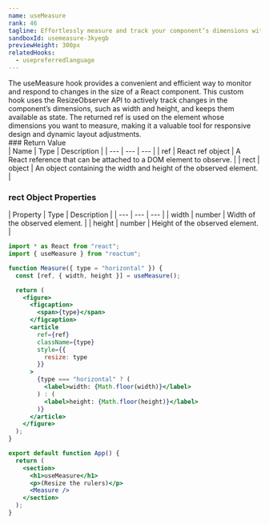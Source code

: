 ```yaml
---
name: useMeasure
rank: 46
tagline: Effortlessly measure and track your component’s dimensions with useMeasure.
sandboxId: usemeasure-3kyegb
previewHeight: 300px
relatedHooks:
  - usepreferredlanguage
---
```



<HookDescription name={frontmatter.name}>
  The useMeasure hook provides a convenient and efficient way to monitor and
  respond to changes in the size of a React component. This custom hook uses the
  ResizeObserver API to actively track changes in the component’s dimensions,
  such as width and height, and keeps them available as state. The returned ref
  is used on the element whose dimensions you want to measure, making it a
  valuable tool for responsive design and dynamic layout adjustments.
</HookDescription>

<div class="reference">
  ### Return Value

  <div class="table-container">
  | Name | Type | Description |
  | --- | --- | --- |
  | ref | React ref object | A React reference that can be attached to a DOM element to observe. |
  | rect | object | An object containing the width and height of the observed element. |
  </div>

  ### rect Object Properties

  <div class="table-container">
  | Property | Type | Description |
  | --- | --- | --- |
  | width | number | Width of the observed element. |
  | height | number | Height of the observed element. |
  </div>
</div>

<CodePreview
  sandboxId={frontmatter.sandboxId}
  previewHeight={frontmatter.previewHeight}
/>

<StaticCodeContainer>

```jsx
import * as React from "react";
import { useMeasure } from "reactum";

function Measure({ type = "horizontal" }) {
  const [ref, { width, height }] = useMeasure();

  return (
    <figure>
      <figcaption>
        <span>{type}</span>
      </figcaption>
      <article
        ref={ref}
        className={type}
        style={{
          resize: type
        }}
      >
        {type === "horizontal" ? (
          <label>width: {Math.floor(width)}</label>
        ) : (
          <label>height: {Math.floor(height)}</label>
        )}
      </article>
    </figure>
  );
}

export default function App() {
  return (
    <section>
      <h1>useMeasure</h1>
      <p>(Resize the rulers)</p>
      <Measure />
    </section>
  );
}

```

</StaticCodeContainer>
